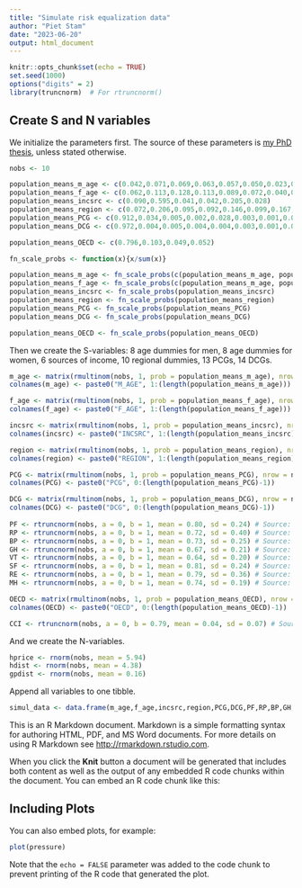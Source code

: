 ```yaml
---
title: "Simulate risk equalization data"
author: "Piet Stam"
date: "2023-06-20"
output: html_document
---
```


```r
knitr::opts_chunk$set(echo = TRUE)
set.seed(1000)
options("digits" = 2)
library(truncnorm)  # For rtruncnorm()
```

## Create S and N variables

We initialize the parameters first. The source of these parameters is [my PhD thesis](https://api.zotero.org/users/24775/publications/items/KBKWIQDJ/file/view), unless stated otherwise.

```r
nobs <- 10

population_means_m_age <- c(0.042,0.071,0.069,0.063,0.057,0.050,0.023,0.003)
population_means_f_age <- c(0.062,0.113,0.128,0.113,0.089,0.072,0.040,0.007)
population_means_incsrc <- c(0.090,0.595,0.041,0.042,0.205,0.028)
population_means_region <- c(0.072,0.206,0.095,0.092,0.146,0.099,0.167,0.028,0.033,0.061)
population_means_PCG <- c(0.912,0.034,0.005,0.002,0.028,0.003,0.001,0.012,0.001,0.0005,0.001,0.001,0.0005)
population_means_DCG <- c(0.972,0.004,0.005,0.004,0.004,0.003,0.001,0.002,0.002,0.0005,0.001,0.001,0.001,0.0005)

population_means_OECD <- c(0.796,0.103,0.049,0.052)
```

```r
fn_scale_probs <- function(x){x/sum(x)}

population_means_m_age <- fn_scale_probs(c(population_means_m_age, population_means_f_age))[1:length(population_means_m_age)]
population_means_f_age <- fn_scale_probs(c(population_means_m_age, population_means_f_age))[length(population_means_m_age)+1:length(population_means_f_age)]
population_means_incsrc <- fn_scale_probs(population_means_incsrc)
population_means_region <- fn_scale_probs(population_means_region)
population_means_PCG <- fn_scale_probs(population_means_PCG)
population_means_DCG <- fn_scale_probs(population_means_DCG)

population_means_OECD <- fn_scale_probs(population_means_OECD)
```

Then we create the S-variables: 8 age dummies for men, 8 age dummies for women, 6 sources of income, 10 regional dummies, 13 PCGs, 14 DCGs.

```r
m_age <- matrix(rmultinom(nobs, 1, prob = population_means_m_age), nrow = nobs, ncol = length(population_means_m_age), byrow = TRUE)
colnames(m_age) <- paste0("M_AGE", 1:(length(population_means_m_age)))

f_age <- matrix(rmultinom(nobs, 1, prob = population_means_f_age), nrow = nobs, ncol = length(population_means_f_age), byrow = TRUE)
colnames(f_age) <- paste0("F_AGE", 1:(length(population_means_f_age)))

incsrc <- matrix(rmultinom(nobs, 1, prob = population_means_incsrc), nrow = nobs, ncol = length(population_means_incsrc), byrow = TRUE)
colnames(incsrc) <- paste0("INCSRC", 1:(length(population_means_incsrc)))

region <- matrix(rmultinom(nobs, 1, prob = population_means_region), nrow = nobs, ncol = length(population_means_region), byrow = TRUE)
colnames(region) <- paste0("REGION", 1:(length(population_means_region)))

PCG <- matrix(rmultinom(nobs, 1, prob = population_means_PCG), nrow = nobs, ncol = length(population_means_PCG), byrow = TRUE)
colnames(PCG) <- paste0("PCG", 0:(length(population_means_PCG)-1))

DCG <- matrix(rmultinom(nobs, 1, prob = population_means_DCG), nrow = nobs, ncol = length(population_means_DCG), byrow = TRUE)
colnames(DCG) <- paste0("DCG", 0:(length(population_means_DCG)-1))
  
PF <- rtruncnorm(nobs, a = 0, b = 1, mean = 0.80, sd = 0.24) # Source: Medical Care
RP <- rtruncnorm(nobs, a = 0, b = 1, mean = 0.72, sd = 0.40) # Source: Medical Care
BP <- rtruncnorm(nobs, a = 0, b = 1, mean = 0.73, sd = 0.25) # Source: Medical Care
GH <- rtruncnorm(nobs, a = 0, b = 1, mean = 0.67, sd = 0.21) # Source: Medical Care
VT <- rtruncnorm(nobs, a = 0, b = 1, mean = 0.64, sd = 0.20) # Source: Medical Care
SF <- rtruncnorm(nobs, a = 0, b = 1, mean = 0.81, sd = 0.24) # Source: Medical Care
RE <- rtruncnorm(nobs, a = 0, b = 1, mean = 0.79, sd = 0.36) # Source: Medical Care
MH <- rtruncnorm(nobs, a = 0, b = 1, mean = 0.74, sd = 0.19) # Source: Medical Care

OECD <- matrix(rmultinom(nobs, 1, prob = population_means_OECD), nrow = nobs, ncol = length(population_means_OECD), byrow = TRUE)
colnames(OECD) <- paste0("OECD", 0:(length(population_means_OECD)-1))

CCI <- rtruncnorm(nobs, a = 0, b = 0.79, mean = 0.04, sd = 0.07) # Source: Medical Care
```

And we create the N-variables.

```r
hprice <- rnorm(nobs, mean = 5.94)
hdist <- rnorm(nobs, mean = 4.38)
gpdist <- rnorm(nobs, mean = 0.16)
```

Append all variables to one tibble.

```r
simul_data <- data.frame(m_age,f_age,incsrc,region,PCG,DCG,PF,RP,BP,GH,VT,SF,RE,MH,OECD,CCI,hprice,hdist,gpdist)
```

This is an R Markdown document. Markdown is a simple formatting syntax for authoring HTML, PDF, and MS Word documents. For more details on using R Markdown see <http://rmarkdown.rstudio.com>.

When you click the **Knit** button a document will be generated that includes both content as well as the output of any embedded R code chunks within the document. You can embed an R code chunk like this:


## Including Plots

You can also embed plots, for example:

```r
plot(pressure)
```

Note that the `echo = FALSE` parameter was added to the code chunk to prevent printing of the R code that generated the plot.
